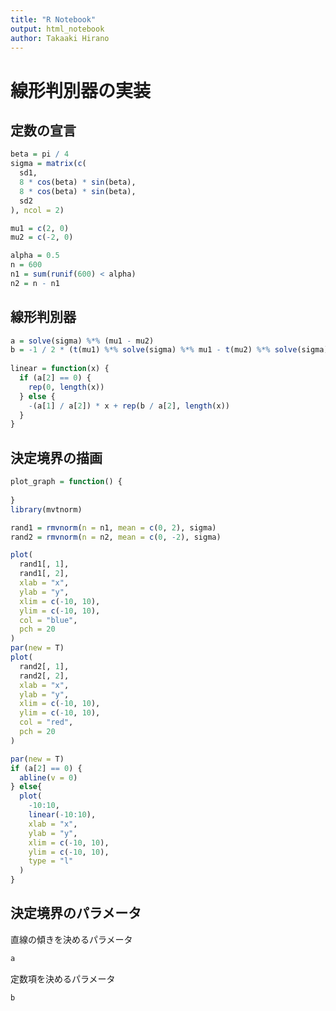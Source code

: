 ```yaml
---
title: "R Notebook"
output: html_notebook
author: Takaaki Hirano
---
```


# 線形判別器の実装

## 定数の宣言
```r
beta = pi / 4
sigma = matrix(c(
  sd1,
  8 * cos(beta) * sin(beta),
  8 * cos(beta) * sin(beta),
  sd2
), ncol = 2)

mu1 = c(2, 0)
mu2 = c(-2, 0)

alpha = 0.5
n = 600
n1 = sum(runif(600) < alpha)
n2 = n - n1
```

## 線形判別器
```r
a = solve(sigma) %*% (mu1 - mu2)
b = -1 / 2 * (t(mu1) %*% solve(sigma) %*% mu1 - t(mu2) %*% solve(sigma) %*% mu2) + log(n1 /
                                                                                         n2)
linear = function(x) {
  if (a[2] == 0) {
    rep(0, length(x))
  } else {
    -(a[1] / a[2]) * x + rep(b / a[2], length(x))
  }
}
```

## 決定境界の描画
```r
plot_graph = function() {
  
}
library(mvtnorm)

rand1 = rmvnorm(n = n1, mean = c(0, 2), sigma)
rand2 = rmvnorm(n = n2, mean = c(0, -2), sigma)

plot(
  rand1[, 1],
  rand1[, 2],
  xlab = "x",
  ylab = "y",
  xlim = c(-10, 10),
  ylim = c(-10, 10),
  col = "blue",
  pch = 20
)
par(new = T)
plot(
  rand2[, 1],
  rand2[, 2],
  xlab = "x",
  ylab = "y",
  xlim = c(-10, 10),
  ylim = c(-10, 10),
  col = "red",
  pch = 20
)

par(new = T)
if (a[2] == 0) {
  abline(v = 0)
} else{
  plot(
    -10:10,
    linear(-10:10),
    xlab = "x",
    ylab = "y",
    xlim = c(-10, 10),
    ylim = c(-10, 10),
    type = "l"
  )
}
```

## 決定境界のパラメータ
直線の傾きを決めるパラメータ
```r
a
```
定数項を決めるパラメータ
```r
b
```